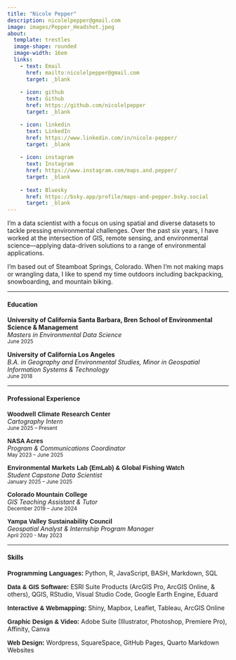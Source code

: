 ```yaml
---
title: "Nicole Pepper"
description: nicolelpepper@gmail.com
image: images/Pepper_Headshot.jpeg
about:
  template: trestles
  image-shape: rounded
  image-width: 16em
  links:
    - text: Email
      href: mailto:nicolelpepper@gmail.com
      target: _blank
      
    - icon: github
      text: Github
      href: https://github.com/nicolelpepper
      target: _blank

    - icon: linkedin
      text: LinkedIn
      href: https://www.linkedin.com/in/nicole-pepper/
      target: _blank
      
    - icon: instagram
      text: Instagram
      href: https://www.instagram.com/maps.and.pepper/
      target: _blank
      
    - text: Bluesky
      href: https://bsky.app/profile/maps-and-pepper.bsky.social
      target: _blank
---
```


I'm a data scientist with a focus on using spatial and diverse datasets to tackle pressing environmental challenges. Over the past six years, I have worked at the intersection of GIS, remote sensing, and environmental science—applying data-driven solutions to a range of environmental applications.

I'm based out of Steamboat Springs, Colorado. When I’m not making maps or wrangling data, I like to spend my time outdoors including backpacking, snowboarding, and mountain biking.

---

#### Education

**University of California Santa Barbara, Bren School of Environmental Science & Management**  
<em>Masters in Environmental Data Science</em>  
<small>June 2025</small>

**University of California Los Angeles**  
<em>B.A. in Geography and Environmental Studies, Minor in Geospatial Information Systems & Technology</em>  
<small>June 2018</small>

---

#### Professional Experience

<span style="font-family: 'Poppins', sans-serif; font-weight: 600;">Woodwell Climate Research Center</span>  
<em>Cartography Intern</em>  
<small>June 2025 – Present</small>

<span style="font-family: 'Poppins', sans-serif; font-weight: 600;">NASA Acres</span>  
<em>Program & Communications Coordinator</em>  
<small>May 2023 – June 2025</small>

<span style="font-family: 'Poppins', sans-serif; font-weight: 600;">Environmental Markets Lab (EmLab) & Global Fishing Watch</span>  
<em>Student Capstone Data Scientist</em>  
<small>January 2025 – June 2025</small>

<span style="font-family: 'Poppins', sans-serif; font-weight: 600;">Colorado Mountain College</span>  
<em>GIS Teaching Assistant & Tutor</em>  
<small>December 2019 – June 2024</small>

<span style="font-family: 'Poppins', sans-serif; font-weight: 600;">Yampa Valley Sustainability Council</span>  
<em>Geospatial Analyst & Internship Program Manager</em>  
<small>April 2020 - May 2023</small>


---

#### Skills

<span style="font-family: 'Poppins', sans-serif; font-weight: 600;">Programming Languages: </span>
Python, R, JavaScript, BASH, Markdown, SQL

<span style="font-family: 'Poppins', sans-serif; font-weight: 600;">Data & GIS Software: </span>
ESRI Suite Products (ArcGIS Pro, ArcGIS Online, & others), QGIS, RStudio, Visual Studio Code, Google Earth Engine, Eduard

<span style="font-family: 'Poppins', sans-serif; font-weight: 600;">Interactive & Webmapping: </span>
Shiny, Mapbox, Leaflet, Tableau, ArcGIS Online

<span style="font-family: 'Poppins', sans-serif; font-weight: 600;">Graphic Design & Video: </span>
Adobe Suite (Illustrator, Photoshop, Premiere Pro), Affinity, Canva

<span style="font-family: 'Poppins', sans-serif; font-weight: 600;">Web Design: </span>
Wordpress, SquareSpace, GitHub Pages, Quarto Markdown Websites

